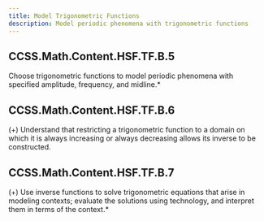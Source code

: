 ```yaml
---
title: Model Trigonometric Functions
description: Model periodic phenomena with trigonometric functions
---
```


## CCSS.Math.Content.HSF.TF.B.5

Choose trigonometric functions to model periodic phenomena with specified amplitude, frequency, and midline.\*

## CCSS.Math.Content.HSF.TF.B.6

(+) Understand that restricting a trigonometric function to a domain on which it is always increasing or always decreasing allows its inverse to be constructed.

## CCSS.Math.Content.HSF.TF.B.7

(+) Use inverse functions to solve trigonometric equations that arise in modeling contexts; evaluate the solutions using technology, and interpret them in terms of the context.\*
